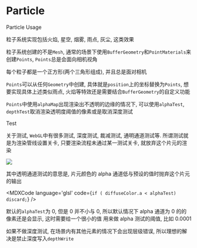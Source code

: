 
# Particle

<MDXTitle order={2} id='particle' href='#particle'>
	Particle Usage
</MDXTitle>

粒子系统实现包括火焰, 星空, 烟雾, 雨点, 灰尘, 这类效果

粒子系统创建的不是`Mesh`, 通常的场景下使用`BufferGeometry`和`PointMaterials`来创建`Points`,
`Points`总是会面向相机视角

每个粒子都是一个正方形(两个三角形组成), 并且总是面对相机

`Points`可以从任何`Geometry`中创建, 具体就是`position`上的坐标替换为`Points`,
想要实现具体上述类似雨点, 火焰等特效还是需要结合`BufferGeometry`的自定义功能

`Points`中使用`alphaMap`出现渲染出不透明的边缘的情况下, 可以使用`alphaTest`,
`depthTest`取消渲染透明度阈值的像素或是取消深度测试

<MDXTitle order={2} id='test' href='#test'>
	Test
</MDXTitle>

关于测试, `WebGL`中有很多测试, 深度测试, 裁减测试, 通明通道测试等. 所谓测试就是为渲染管线设置关卡,
只要渲染流程未通过某一测试关卡, 就放弃这个片元的渲染

<Image src={TestURL} />

其中透明通道测试的意思是, 片元颜色的 alpha 通道低与预设的值时抛弃这个片元的输出

<MDXCode
	language='glsl'
	code={`
if ( diffuseColor.a < alphaTest) discard;
`}
/>

默认的`alphaTest`为 0, 但是 0 并不小与 0, 所以默认情况下 alpha 通道为 0 的的像素还是会显示, 这时需要给一个很小的值
用来做 alpha 测试的阈值, 比如 0.0001

如果不做深度测试, 在场景内有其他元素的情况下会出现层级错误, 所以理想的解决是禁止深度写入`depthWrite`
